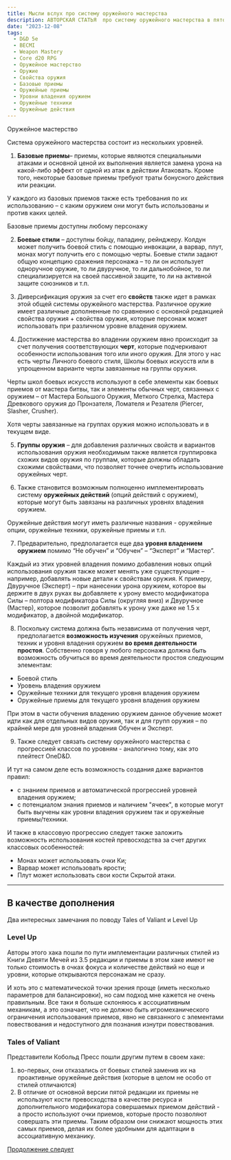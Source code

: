 ```yaml
---
title: Мысли вслух про систему оружейного мастерства
description: АВТОРСКАЯ СТАТЬЯ  про систему оружейного мастерства в пятой редакциии и реализацию диверсификации оружия в собственном хаке правил
date: "2023-12-08"
tags:
  - D&D 5e
  - BECMI
  - Weapon Mastery
  - Core d20 RPG
  - Оружейное мастерство
  - Оружие
  - Свойства оружия
  - Базовые приемы
  - Оружейные приемы
  - Уровни владения оружием
  - Оружейные техники
  - Оружейные действия
---
```


Оружейное мастерство

Система оружейного мастерства состоит из нескольких уровней.

1. **Базовые приемы**– приемы, которые являются специальными атаками и основной ценой их выполнения является замена урона на какой-либо эффект от одной из атак в действии Атаковать. Кроме того, некоторые базовые приемы требуют траты бонусного действия или реакции.

У каждого из базовых приемов также есть требования по их использованию – с каким оружием они могут быть использованы и против каких целей.

Базовые приемы доступны любому персонажу

2. **Боевые стили** – доступны бойцу, паладину, рейнджеру. Колдун может получить боевой стиль с помощью инвокации, а варвар, плут, монах могут получить его с помощью черты. Боевые стили задают общую концепцию сражения персонажа – то ли он использует одноручное оружие, то ли двуручное, то ли дальнобойное, то ли специализируется на своей пассивной защите, то ли на активной защите союзников и т.п.

3. Диверсификация оружия за счет его **свойств** также идет в рамках этой общей системы оружейного мастерства. Различное оружие имеет различные дополненные по сравнению с основной редакцией свойства оружия + свойства оружия, которые персонаж может использовать при различном уровне владения оружием.

4. Достижение мастерства во владении оружием явно происходит за счет получения соответствующих **черт**, которые подчеркивают особенности использования того или иного оружия. Для этого у нас есть черты Личного боевого стиля, Школы боевых искусств или в упрощенном варианте черты завязанные на группы оружия.

Черты школ боевых искусств используют в себе элементы как боевых приемов от мастера битвы, так и элементы обычных черт, связанных с оружием – от Мастера Большого Оружия, Меткого Стрелка, Мастера Древкового оружия до Пронзателя, Ломателя и Резателя (Piercer, Slasher, Crusher).

Хотя черты завязанные на группах оружия можно использовать и в текущем виде.

5. **Группы оружия** – для добавления различных свойств и вариантов использования оружия необходимым также является группировка схожих видов оружия по группам, которые должны обладать схожими свойствами, что позволяет точнее очертить использование оружейных черт.

6. Также становится возможным полноценно имплементировать систему **оружейных действий** (опций действий с оружием), которые могут быть завязаны на различных уровнях владения оружием.

Оружейные действия могут иметь различные названия - оружейные опции, оружейные техники, оружейные приемы и т.п.

7. Предварительно, предполагается еще два **уровня владением оружием** помимо “Не обучен” и “Обучен” – “Эксперт” и “Мастер”.

Каждый из этих уровней владения помимо добавления новых опций использования оружия также может менять уже существующие – например, добавлять новые детали к свойствам оружия. К примеру, Двуручное (Эксперт) – при нанесении урона оружием, которое вы держите в двух руках вы добавляете к урону вместо модификатора Силы – полтора модификатора Силы (округляя вниз) и Двуручное (Мастер), которое позволит добавлять к урону уже даже не 1.5 х модификатор, а двойной модификатор.

8. Поскольку система должна быть независима от получения черт, предполагается **возможность изучения** оружейных приемов, техник и уровня владения оружием **во время деятельности простоя**. Собственно говоря у любого персонажа должна быть возможность обучиться во время деятельности простоя следующим элементам:

- Боевой стиль
- Уровень владения оружием
- Оружейные техники для текущего уровня владения оружием
- Оружейные приемы для текущего уровня владения оружием

При этом в части обучения владению оружием данное обучение может идти как для отдельных видов оружия, так и для групп оружия – по крайней мере для уровней владения Обучен и Эксперт.

9. Также следует связать систему оружейного мастерства с прогрессией классов по уровням - аналогично тому, как это плейтест OneD&D.

И тут на самом деле есть возможность создания даже вариантов правил:

- с знанием приемов и автоматической прогрессией уровней владения оружием;
- с потенциалом знания приемов и наличием "ячеек", в которые могут быть выучены как уровни владения оружием так и оружейные приемы/техники.

И также в классовую прогрессию следует также заложить возможность использования костей превосходства за счет других классовых особенностей:

- Монах может использовать очки Ки;
- Варвар может использовать ярости;
- Плут может использовать свои кости Скрытой атаки.

---

## В качестве дополнения

Два интересных замечания по поводу Tales of Valiant и Level Up

### Level Up

Авторы этого хака пошли по пути имплементации различных стилей из Книги Девяти Мечей из 3.5 редакции и приемы в этом хаке имеют не только стоимость в очках фокуса и количестве действий но еще и уровни, которые открываются персонажам не сразу.

И хоть это с математической точки зрения проще (иметь несколько параметров для балансировки), но сам подход мне кажется не очень правильным. Все таки я больше склоняюсь к ассоциативным механикам, а это означает, что не должно быть игромеханического ограничения использования приемов, явно не связанного с элементами повествования и недоступного для познания изнутри повествования.

### Tales of Valiant

Представители Кобольд Пресс пошли другим путем в своем хаке:

1. во-первых, они отказались от боевых стилей заменив их на проактивные оружейные действия (которые в целом не особо от стилей отличаются)
2. В отличие от основной версии пятой редакции их приемы не используют кости превосходства в качестве ресурса и дополнительного модификатора совершаемых приемом действий - а просто используют очки приемов, которые просто позволяют совершать эти приемы. Таким образом они снижают мощность этих самых приемов, делая их более удобными для адаптации в ассоциативную механику.

[Продолжение следует]()
